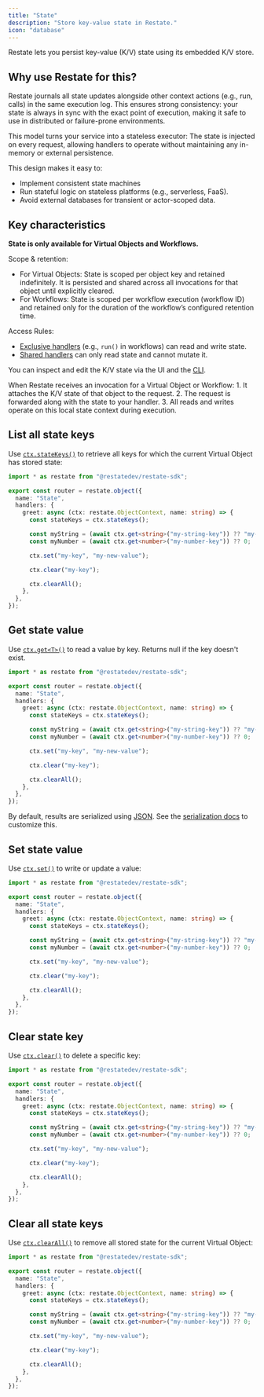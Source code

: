 ```yaml
---
title: "State"
description: "Store key-value state in Restate."
icon: "database"
---
```


Restate lets you persist key-value (K/V) state using its embedded K/V store.

## Why use Restate for this?

Restate journals all state updates alongside other context actions (e.g., run, calls) in the same execution log. This ensures strong consistency: your state is always in sync with the exact point of execution, making it safe to use in distributed or failure-prone environments.

This model turns your service into a stateless executor: The state is injected on every request, allowing handlers to operate without maintaining any in-memory or external persistence.

This design makes it easy to:
- Implement consistent state machines
- Run stateful logic on stateless platforms (e.g., serverless, FaaS).
- Avoid external databases for transient or actor-scoped data.

## Key characteristics

**State is only available for Virtual Objects and Workflows.**

Scope & retention: 
- For Virtual Objects: State is scoped per object key and retained indefinitely. It is persisted and shared across all invocations for that object until explicitly cleared.
- For Workflows: State is scoped per workflow execution (workflow ID) and retained only for the duration of the workflow’s configured retention time.

Access Rules:
- [Exclusive handlers](/develop/ts/overview#exclusive-vs-shared-handlers) (e.g., `run()` in workflows) can read and write state.
- [Shared handlers](/develop/ts/overview#exclusive-vs-shared-handlers) can only read state and cannot mutate it.

You can inspect and edit the K/V state via the UI and the [CLI](/operate/introspection#inspecting-application-state).

<Accordion title="How it works">
When Restate receives an invocation for a Virtual Object or Workflow:
1. It attaches the K/V state of that object to the request.
2. The request is forwarded along with the state to your handler.
3. All reads and writes operate on this local state context during execution.
</Accordion>

## List all state keys
Use [`ctx.stateKeys()`](https://docs.restate.dev/tsdocs/interfaces/_restatedev_restate-sdk.ObjectContext#statekeys) to retrieve all keys for which the current Virtual Object has stored state:

```typescript {"CODE_LOAD::ts/src/develop/state.ts#statekeys""""""""""""""} 
import * as restate from "@restatedev/restate-sdk";

export const router = restate.object({
  name: "State",
  handlers: {
    greet: async (ctx: restate.ObjectContext, name: string) => {
      const stateKeys = ctx.stateKeys();

      const myString = (await ctx.get<string>("my-string-key")) ?? "my-default";
      const myNumber = (await ctx.get<number>("my-number-key")) ?? 0;

      ctx.set("my-key", "my-new-value");

      ctx.clear("my-key");

      ctx.clearAll();
    },
  },
});
```

## Get state value
Use [`ctx.get<T>()`](https://docs.restate.dev/tsdocs/interfaces/_restatedev_restate-sdk.ObjectContext#get-1) to read a value by key. Returns null if the key doesn't exist.

```typescript {"CODE_LOAD::ts/src/develop/state.ts#get""""""""""""""} 
import * as restate from "@restatedev/restate-sdk";

export const router = restate.object({
  name: "State",
  handlers: {
    greet: async (ctx: restate.ObjectContext, name: string) => {
      const stateKeys = ctx.stateKeys();

      const myString = (await ctx.get<string>("my-string-key")) ?? "my-default";
      const myNumber = (await ctx.get<number>("my-number-key")) ?? 0;

      ctx.set("my-key", "my-new-value");

      ctx.clear("my-key");

      ctx.clearAll();
    },
  },
});
```

By default, results are serialized using [JSON](https://developer.mozilla.org/en-US/docs/Web/JavaScript/Reference/Global_Objects/JSON). See the [serialization docs](/develop/ts/serialization) to customize this.

## Set state value
Use [`ctx.set()`](https://docs.restate.dev/tsdocs/interfaces/_restatedev_restate-sdk.ObjectContext#set-1) to write or update a value:

```typescript {"CODE_LOAD::ts/src/develop/state.ts#set""""""""""""""} 
import * as restate from "@restatedev/restate-sdk";

export const router = restate.object({
  name: "State",
  handlers: {
    greet: async (ctx: restate.ObjectContext, name: string) => {
      const stateKeys = ctx.stateKeys();

      const myString = (await ctx.get<string>("my-string-key")) ?? "my-default";
      const myNumber = (await ctx.get<number>("my-number-key")) ?? 0;

      ctx.set("my-key", "my-new-value");

      ctx.clear("my-key");

      ctx.clearAll();
    },
  },
});
```

## Clear state key
Use [`ctx.clear()`](https://docs.restate.dev/tsdocs/interfaces/_restatedev_restate-sdk.ObjectContext#clear) to delete a specific key:

```typescript {"CODE_LOAD::ts/src/develop/state.ts#clear""""""""""""""} 
import * as restate from "@restatedev/restate-sdk";

export const router = restate.object({
  name: "State",
  handlers: {
    greet: async (ctx: restate.ObjectContext, name: string) => {
      const stateKeys = ctx.stateKeys();

      const myString = (await ctx.get<string>("my-string-key")) ?? "my-default";
      const myNumber = (await ctx.get<number>("my-number-key")) ?? 0;

      ctx.set("my-key", "my-new-value");

      ctx.clear("my-key");

      ctx.clearAll();
    },
  },
});
```

## Clear all state keys

Use [`ctx.clearAll()`](https://docs.restate.dev/tsdocs/interfaces/_restatedev_restate-sdk.ObjectContext#clearall) to remove all stored state for the current Virtual Object:

```typescript {"CODE_LOAD::ts/src/develop/state.ts#clear_all""""""""""""""} 
import * as restate from "@restatedev/restate-sdk";

export const router = restate.object({
  name: "State",
  handlers: {
    greet: async (ctx: restate.ObjectContext, name: string) => {
      const stateKeys = ctx.stateKeys();

      const myString = (await ctx.get<string>("my-string-key")) ?? "my-default";
      const myNumber = (await ctx.get<number>("my-number-key")) ?? 0;

      ctx.set("my-key", "my-new-value");

      ctx.clear("my-key");

      ctx.clearAll();
    },
  },
});
```
